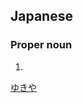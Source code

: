 ==Japanese==
{{ja-kanjitab|道|哉}}

===Proper noun===
{{ja-pos|proper|ゆきや}}

# {{given name|male|lang=ja}}

[[Category:Japanese male given names|ゆきや]]
